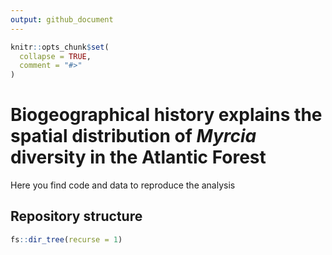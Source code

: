 ```yaml
---
output: github_document
---
```


<!-- README.md is generated from README.Rmd. Please edit that file -->

```r
knitr::opts_chunk$set(
  collapse = TRUE,
  comment = "#>"
)
```

# Biogeographical history explains the spatial distribution of *Myrcia* diversity in the Atlantic Forest

<!-- badges: start -->
<!-- badges: end -->

Here you find code and data to reproduce the analysis

## Repository structure

```r

fs::dir_tree(recurse = 1)
```


